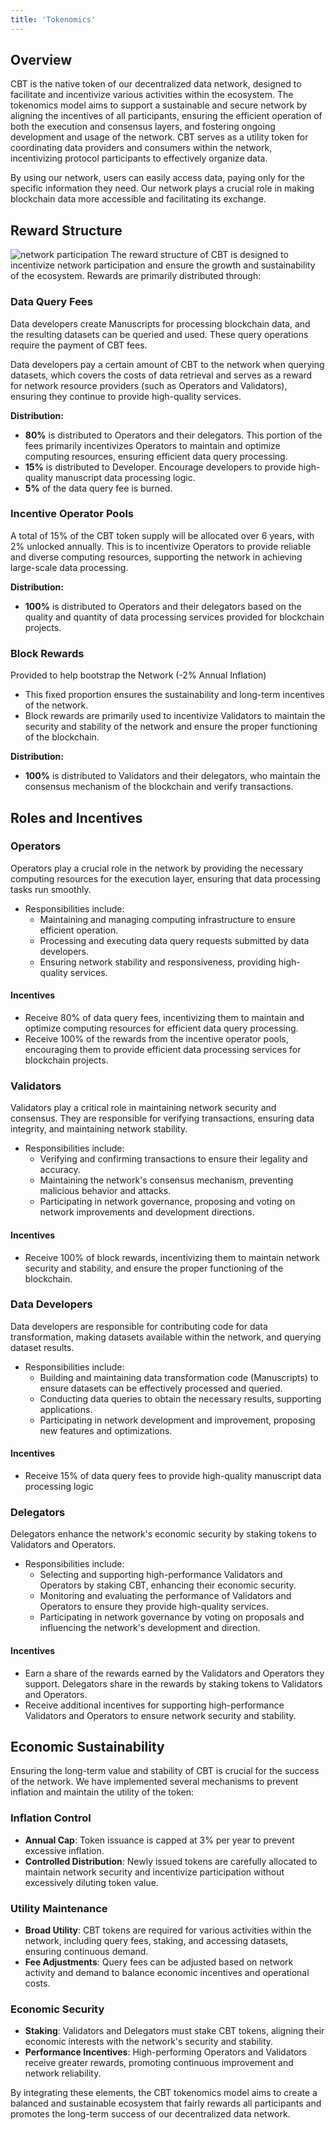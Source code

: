 ```yaml
---
title: 'Tokenomics'
---
```

## **Overview**

CBT is the native token of our decentralized data network, designed to facilitate and incentivize various activities within the ecosystem. The tokenomics model aims to support a sustainable and secure network by aligning the incentives of all participants, ensuring the efficient operation of both the execution and consensus layers, and fostering ongoing development and usage of the network. CBT serves as a utility token for coordinating data providers and consumers within the network, incentivizing protocol participants to effectively organize data.

By using our network, users can easily access data, paying only for the specific information they need. Our network plays a crucial role in making blockchain data more accessible and facilitating its exchange.

## **Reward Structure**
![network participation](../images/tokenomic.png)
The reward structure of CBT is designed to incentivize network participation and ensure the growth and sustainability of the ecosystem. Rewards are primarily distributed through:

### **Data Query Fees**
Data developers create Manuscripts for processing blockchain data, and the resulting datasets can be queried and used. These query operations require the payment of CBT fees.

Data developers pay a certain amount of CBT to the network when querying datasets, which covers the costs of data retrieval and serves as a reward for network resource providers (such as Operators and Validators), ensuring they continue to provide high-quality services.

**Distribution:**
- **80%** is distributed to Operators and their delegators. This portion of the fees primarily incentivizes Operators to maintain and optimize computing resources, ensuring efficient data query processing.
- **15%** is distributed to Developer. Encourage developers to provide high-quality manuscript data processing logic.
- **5%** of the data query fee is burned.

### **Incentive Operator Pools**
A total of 15% of the CBT token supply will be allocated over 6 years, with 2% unlocked annually. This is to incentivize Operators to provide reliable and diverse computing resources, supporting the network in achieving large-scale data processing.

**Distribution:**
- **100%** is distributed to Operators and their delegators based on the quality and quantity of data processing services provided for blockchain projects.

### **Block Rewards**
Provided to help bootstrap the Network (-2% Annual Inflation)

- This fixed proportion ensures the sustainability and long-term incentives of the network.
- Block rewards are primarily used to incentivize Validators to maintain the security and stability of the network and ensure the proper functioning of the blockchain.

**Distribution:**
- **100%** is distributed to Validators and their delegators, who maintain the consensus mechanism of the blockchain and verify transactions.

## **Roles and Incentives**

### **Operators**
Operators play a crucial role in the network by providing the necessary computing resources for the execution layer, ensuring that data processing tasks run smoothly.

- Responsibilities include:
    - Maintaining and managing computing infrastructure to ensure efficient operation.
    - Processing and executing data query requests submitted by data developers.
    - Ensuring network stability and responsiveness, providing high-quality services.

#### **Incentives**

- Receive 80% of data query fees, incentivizing them to maintain and optimize computing resources for efficient data query processing.
- Receive 100% of the rewards from the incentive operator pools, encouraging them to provide efficient data processing services for blockchain projects.

### **Validators**
Validators play a critical role in maintaining network security and consensus. They are responsible for verifying transactions, ensuring data integrity, and maintaining network stability.

- Responsibilities include:
    - Verifying and confirming transactions to ensure their legality and accuracy.
    - Maintaining the network's consensus mechanism, preventing malicious behavior and attacks.
    - Participating in network governance, proposing and voting on network improvements and development directions.

#### **Incentives**
- Receive 100% of block rewards, incentivizing them to maintain network security and stability, and ensure the proper functioning of the blockchain.

### **Data Developers**
Data developers are responsible for contributing code for data transformation, making datasets available within the network, and querying dataset results.

- Responsibilities include:
    - Building and maintaining data transformation code (Manuscripts) to ensure datasets can be effectively processed and queried.
    - Conducting data queries to obtain the necessary results, supporting applications.
    - Participating in network development and improvement, proposing new features and optimizations.

#### **Incentives**
- Receive 15% of data query fees to provide high-quality manuscript data processing logic

### **Delegators**
Delegators enhance the network's economic security by staking tokens to Validators and Operators.

- Responsibilities include:
    - Selecting and supporting high-performance Validators and Operators by staking CBT, enhancing their economic security.
    - Monitoring and evaluating the performance of Validators and Operators to ensure they provide high-quality services.
    - Participating in network governance by voting on proposals and influencing the network's development and direction.

#### **Incentives**

- Earn a share of the rewards earned by the Validators and Operators they support. Delegators share in the rewards by staking tokens to Validators and Operators.
- Receive additional incentives for supporting high-performance Validators and Operators to ensure network security and stability.

## **Economic Sustainability**

Ensuring the long-term value and stability of CBT is crucial for the success of the network. We have implemented several mechanisms to prevent inflation and maintain the utility of the token:

### **Inflation Control**

- **Annual Cap**: Token issuance is capped at 3% per year to prevent excessive inflation.
- **Controlled Distribution**: Newly issued tokens are carefully allocated to maintain network security and incentivize participation without excessively diluting token value.

### **Utility Maintenance**

- **Broad Utility**: CBT tokens are required for various activities within the network, including query fees, staking, and accessing datasets, ensuring continuous demand.
- **Fee Adjustments**: Query fees can be adjusted based on network activity and demand to balance economic incentives and operational costs.

### **Economic Security**

- **Staking**: Validators and Delegators must stake CBT tokens, aligning their economic interests with the network's security and stability.
- **Performance Incentives**: High-performing Operators and Validators receive greater rewards, promoting continuous improvement and network reliability.

By integrating these elements, the CBT tokenomics model aims to create a balanced and sustainable ecosystem that fairly rewards all participants and promotes the long-term success of our decentralized data network.